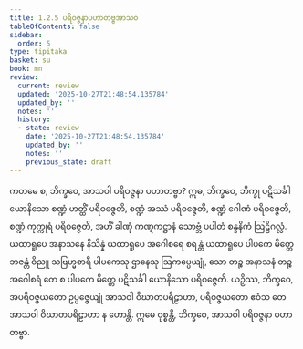 ```yaml
---
title: 1.2.5 ပရိဝဇ္ဇနာပဟာတဗ္ဗအာသဝ
tableOfContents: false
sidebar:
  order: 5
type: tipitaka
basket: su
book: mn
review:
  current: review
  updated: '2025-10-27T21:48:54.135784'
  updated_by: ''
  notes: ''
  history:
  - state: review
    date: '2025-10-27T21:48:54.135784'
    updated_by: ''
    notes: ''
    previous_state: draft
---
```



<ReviewStatus review={frontmatter.review} showDetails={true} />

<HypothesisAnnotation frontmatter={frontmatter} />

<DynamicBreadcrumb />

<Division number="25" book="mn" e="ch" v="24" p="66">

<Paragraph number="74" book="mn">
ကတမေ စ, ဘိက္ခဝေ, အာသဝါ ပရိဝဇ္ဇနာ ပဟာတဗ္ဗာ? ဣဓ, ဘိက္ခဝေ, ဘိက္ခု ပဋိသင်္ခါ ယောနိသော စဏ္ဍံ ဟတ္ထိံ ပရိဝဇ္ဇေတိ, စဏ္ဍံ အဿံ ပရိဝဇ္ဇေတိ, စဏ္ဍံ ဂေါဏံ ပရိဝဇ္ဇေတိ, စဏ္ဍံ ကုက္ကုရံ ပရိဝဇ္ဇေတိ, အဟိံ ခါဏုံ ကဏ္ဋကဋ္ဌာနံ သောဗ္ဘံ ပပါတံ စန္ဒနိကံ ဩဠိဂလ္လံ. ယထာရူပေ အနာသနေ နိသိန္နံ ယထာရူပေ အဂေါစရေ စရန္တံ ယထာရူပေ ပါပကေ မိတ္တေ ဘဇန္တံ ဝိညူ သဗြဟ္မစာရီ ပါပကေသု ဌာနေသု ဩကပ္ပေယျုံ, သော တဉ္စ အနာသနံ တဉ္စ အဂေါစရံ တေ စ ပါပကေ မိတ္တေ ပဋိသင်္ခါ ယောနိသော ပရိဝဇ္ဇေတိ.
</Paragraph>

<Paragraph number="75" book="mn">
ယဉှိဿ, ဘိက္ခဝေ, အပရိဝဇ္ဇယတော ဥပ္ပဇ္ဇေယျုံ အာသဝါ ဝိဃာတပရိဠာဟာ, ပရိဝဇ္ဇယတော ဧဝံသ တေ အာသဝါ ဝိဃာတပရိဠာဟာ န ဟောန္တိ. ဣမေ ဝုစ္စန္တိ, ဘိက္ခဝေ, အာသဝါ ပရိဝဇ္ဇနာ ပဟာတဗ္ဗာ.
</Paragraph>
</Division>